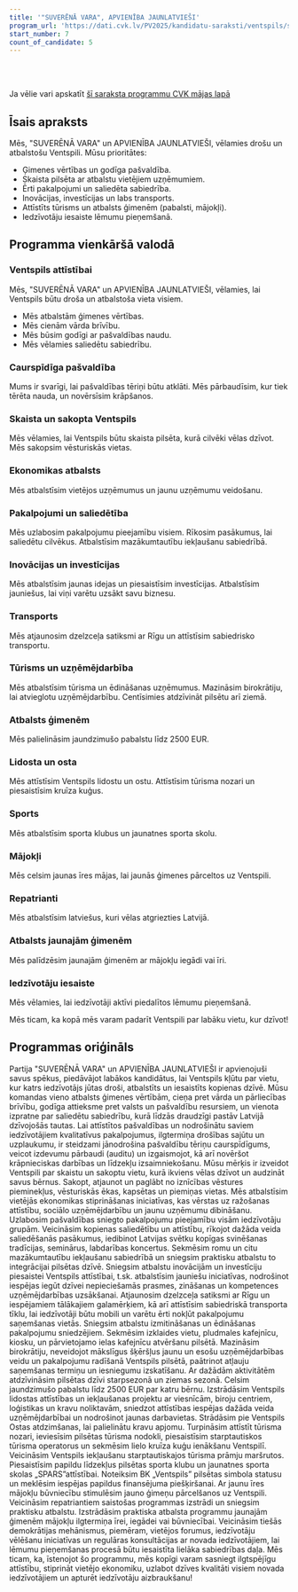 ```yaml
---
title: '"SUVERĒNĀ VARA", APVIENĪBA JAUNLATVIEŠI'
program_url: 'https://dati.cvk.lv/PV2025/kandidatu-saraksti/ventspils/suverena-vara-apvieniba-jaunlatviesi'
start_number: 7
count_of_candidate: 5
---
```



<Badge text="Ģimenes vērtības un atbalsts" variant="note" size="small" /> <Badge text="Pašvaldības tēriņu caurspīdīgums" variant="note" size="small" /> <Badge text="Vietējās ekonomikas stiprināšana" variant="note" size="small" /> <Badge text="Infrastruktūras attīstība un mobilitāte" variant="note" size="small" /> <Badge text="Tūrisma nozares attīstība" variant="note" size="small" />

<br/><br/> 

<Card title='Šis ir mākslīga intelekta ģenerēts apraksts' icon='starlight'>
    Ja vēlie vari apskatīt <a href={frontmatter.program_url} target='_blank'>šī saraksta programmu CVK mājas lapā</a>
    </Card>

## Īsais apraksts

Mēs, "SUVERĒNĀ VARA" un APVIENĪBA JAUNLATVIEŠI, vēlamies drošu un atbalstošu Ventspili. Mūsu prioritātes:

*   Ģimenes vērtības un godīga pašvaldība.
*   Skaista pilsēta ar atbalstu vietējiem uzņēmumiem.
*   Ērti pakalpojumi un saliedēta sabiedrība.
*   Inovācijas, investīcijas un labs transports.
*   Attīstīts tūrisms un atbalsts ģimenēm (pabalsti, mājokļi).
*   Iedzīvotāju iesaiste lēmumu pieņemšanā.

## Programma vienkāršā valodā

### Ventspils attīstībai

Mēs, "SUVERĒNĀ VARA" un APVIENĪBA JAUNLATVIEŠI, vēlamies, lai Ventspils būtu droša un atbalstoša vieta visiem.

*   Mēs atbalstām ģimenes vērtības.
*   Mēs cienām vārda brīvību.
*   Mēs būsim godīgi ar pašvaldības naudu.
*   Mēs vēlamies saliedētu sabiedrību.

### Caurspīdīga pašvaldība

Mums ir svarīgi, lai pašvaldības tēriņi būtu atklāti. Mēs pārbaudīsim, kur tiek tērēta nauda, un novērsīsim krāpšanos.

### Skaista un sakopta Ventspils

Mēs vēlamies, lai Ventspils būtu skaista pilsēta, kurā cilvēki vēlas dzīvot. Mēs sakopsim vēsturiskās vietas.

### Ekonomikas atbalsts

Mēs atbalstīsim vietējos uzņēmumus un jaunu uzņēmumu veidošanu.

### Pakalpojumi un saliedētība

Mēs uzlabosim pakalpojumu pieejamību visiem. Rīkosim pasākumus, lai saliedētu cilvēkus. Atbalstīsim mazākumtautību iekļaušanu sabiedrībā.

### Inovācijas un investīcijas

Mēs atbalstīsim jaunas idejas un piesaistīsim investīcijas. Atbalstīsim jauniešus, lai viņi varētu uzsākt savu biznesu.

### Transports

Mēs atjaunosim dzelzceļa satiksmi ar Rīgu un attīstīsim sabiedrisko transportu.

### Tūrisms un uzņēmējdarbība

Mēs atbalstīsim tūrisma un ēdināšanas uzņēmumus. Mazināsim birokrātiju, lai atvieglotu uzņēmējdarbību. Centīsimies atdzīvināt pilsētu arī ziemā.

### Atbalsts ģimenēm

Mēs palielināsim jaundzimušo pabalstu līdz 2500 EUR.

### Lidosta un osta

Mēs attīstīsim Ventspils lidostu un ostu. Attīstīsim tūrisma nozari un piesaistīsim kruīza kuģus.

### Sports

Mēs atbalstīsim sporta klubus un jaunatnes sporta skolu.

### Mājokļi

Mēs celsim jaunas īres mājas, lai jaunās ģimenes pārceltos uz Ventspili.

### Repatrianti

Mēs atbalstīsim latviešus, kuri vēlas atgriezties Latvijā.

### Atbalsts jaunajām ģimenēm

Mēs palīdzēsim jaunajām ģimenēm ar mājokļu iegādi vai īri.

### Iedzīvotāju iesaiste

Mēs vēlamies, lai iedzīvotāji aktīvi piedalītos lēmumu pieņemšanā.

Mēs ticam, ka kopā mēs varam padarīt Ventspili par labāku vietu, kur dzīvot!

## Programmas oriģināls

Partija "SUVERĒNĀ VARA" un APVIENĪBA JAUNLATVIEŠI ir apvienojuši savus spēkus, piedāvājot labākos kandidātus, lai Ventspils kļūtu par vietu, kur katrs iedzīvotājs jūtas droši, atbalstīts un iesaistīts kopienas dzīvē. Mūsu komandas vieno atbalsts ģimenes vērtībām, cieņa pret vārda un pārliecības brīvību, godīga attieksme pret valsts un pašvaldību resursiem, un vienota izpratne par saliedētu sabiedrību, kurā līdzās draudzīgi pastāv Latvijā dzīvojošās tautas.
Lai attīstītos pašvaldības un nodrošinātu saviem iedzīvotājiem kvalitatīvus pakalpojumus, ilgtermiņa drošības sajūtu un uzplaukumu, ir steidzami jānodrošina pašvaldību tēriņu caurspīdīgums, veicot izdevumu pārbaudi (auditu) un izgaismojot, kā arī novēršot krāpnieciskas darbības un līdzekļu izsaimniekošanu.
Mūsu mērķis ir izveidot Ventspili par skaistu un sakoptu vietu, kurā ikviens vēlas dzīvot un audzināt savus bērnus. Sakopt, atjaunot un paglābt no iznīcības vēstures pieminekļus, vēsturiskās ēkas, kapsētas un piemiņas vietas.
Mēs atbalstīsim vietējās ekonomikas stiprināšanas iniciatīvas, kas vērstas uz ražošanas attīstību, sociālo uzņēmējdarbību un jaunu uzņēmumu dibināšanu.
Uzlabosim pašvaldības sniegto pakalpojumu pieejamību visām iedzīvotāju grupām. Veicināsim kopienas saliedētību un attīstību, rīkojot dažāda veida saliedēšanās pasākumus, iedibinot Latvijas svētku kopīgas svinēšanas tradīcijas, seminārus, labdarības koncertus. Sekmēsim romu un citu mazākumtautību iekļaušanu sabiedrībā un sniegsim praktisku atbalstu to integrācijai pilsētas dzīvē.
Sniegsim atbalstu inovācijām un investīciju piesaistei Ventspils attīstībai, t.sk. atbalstīsim jauniešu iniciatīvas, nodrošinot iespējas iegūt dzīvei nepieciešamās prasmes, zināšanas un kompetences uzņēmējdarbības uzsākšanai.
Atjaunosim dzelzceļa satiksmi ar Rīgu un iespējamiem tālākajiem galamērķiem, kā arī attīstīsim sabiedriskā transporta tīklu, lai iedzīvotāji būtu mobili un varētu ērti nokļūt pakalpojumu saņemšanas vietās.
Sniegsim atbalstu izmitināšanas un ēdināšanas pakalpojumu sniedzējiem. Sekmēsim izklaides vietu, pludmales kafejnīcu, kiosku, un pārvietojamo ielas kafejnīcu atvēršanu pilsētā. Mazināsim birokrātiju, neveidojot mākslīgus šķēršļus jaunu un esošu uzņēmējdarbības veidu un pakalpojumu radīšanā Ventspils pilsētā, paātrinot atļauju saņemšanas termiņu un iesniegumu izskatīšanu. Ar dažādām aktivitātēm atdzīvināsim pilsētas dzīvi starpsezonā un ziemas sezonā.
Celsim jaundzimušo pabalstu līdz 2500 EUR par katru bērnu.
Izstrādāsim Ventspils lidostas attīstības un iekļaušanas projektu ar viesnīcām, biroju centriem, loģistikas un kravu noliktavām, sniedzot attīstības iespējas dažāda veida uzņēmējdarbībai un nodrošinot jaunas darbavietas. Strādāsim pie Ventspils Ostas atdzimšanas, lai palielinātu kravu apjomu. Turpināsim attīstīt tūrisma nozari, ieviesīsim pilsētas tūrisma nodokli, piesaistīsim starptautiskos tūrisma operatorus un sekmēsim lielo kruīza kuģu ienākšanu Ventspilī. Veicināsim Ventspils iekļaušanu starptautiskajos tūrisma prāmju maršrutos.
Piesaistīsim papildu līdzekļus pilsētas sporta klubu un jaunatnes sporta skolas „SPARS”attīstībai. Noteiksim BK „Ventspils” pilsētas simbola statusu un meklēsim iespējas papildus finansējuma piešķiršanai.
Ar jaunu īres mājokļu būvniecību stimulēsim jauno ģimeņu pārcelšanos uz Ventspili.
Veicināsim repatriantiem saistošas programmas izstrādi un sniegsim praktisku atbalstu.
Izstrādāsim praktiska atbalsta programmu jaunajām ģimenēm mājokļu ilgtermiņa īrei, iegādei vai būvniecībai.
Veicināsim tiešās demokrātijas mehānismus, piemēram, vietējos forumus, iedzīvotāju vēlēšanu iniciatīvas un regulāras konsultācijas ar novada iedzīvotājiem, lai lēmumu pieņemšanas procesā būtu iesaistīta lielāka sabiedrības daļa.
Mēs ticam, ka, īstenojot šo programmu, mēs kopīgi varam sasniegt ilgtspējīgu attīstību, stiprināt vietējo ekonomiku, uzlabot dzīves kvalitāti visiem novada iedzīvotājiem un apturēt iedzīvotāju aizbraukšanu!
